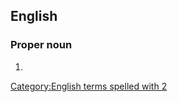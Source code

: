==English==

===Proper noun===
{{en-proper noun}}

# {{abbreviation of|2 Maccabees|lang=en}}

[[Category:English terms spelled with 2]]